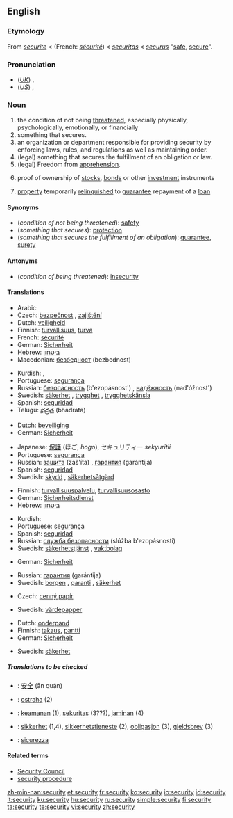 {{wikipediadab}}
==English==

===Etymology===
From {{ME.}} ''[[securite]]'' < {{OF.}} (French: ''[[sécurité]]'') < {{L.}} ''[[securitas]]'' < {{L.}} ''[[securus]]'' "[[safe]], [[secure]]".

===Pronunciation===
*(''[[Received Pronunciation|UK]]'') {{IPA|/sɪˈkjʊəɹəti/}}, {{SAMPA|/sI"kjU@r@ti/}}
*(''[[General American|US]]'') {{IPA|/sɪˈkjʊɹəti/}}, {{SAMPA|/sI"kjUr@ti/}}

===Noun===
{{wikipedia}}
{{en-noun|securit|ies}}

# the condition of not being [[threaten]]ed, especially physically, psychologically, emotionally, or financially
# something that secures.
# an organization or department responsible for providing security by enforcing laws, rules, and regulations as well as maintaining order.
# (legal) something that secures the fulfillment of an obligation or law.
# (legal) Freedom from [[apprehension]].
# {{finance}} proof of ownership of [[stock]]s, [[bond]]s or other [[investment]] instruments
# {{finance}} [[property]] temporarily [[relinquish]]ed to [[guarantee]] repayment of a [[loan]]

====Synonyms====
*(''condition of not being threatened''): [[safety]]
*(''something that secures''): [[protection]]
*(''something that secures the fulfillment of an obligation''): [[guarantee]], [[surety]]

====Antonyms====
*(''condition of being threatened''): [[insecurity]]

====Translations====
{{trans-top|condition of not being threatened}}
*Arabic: {{ARchar|[[أمان]]}}
*Czech: [[bezpečnost]] {{f}}, [[zajištění]] {{n}}
*Dutch: [[veiligheid]] {{f}}
*Finnish: [[turvallisuus]], [[turva]]
*French: [[sécurité]] {{f}}
*German: [[Sicherheit]] {{f}}
*Hebrew: [[ביטחון]] {{romanization of Hebrew|bitakhón}} {{m}}
*Macedonian: [[безбедност]] (bezbednost)
{{trans-mid}}
*Kurdish: {{KUchar|[[ئه‌مانه‌ت]]}}, {{KUchar|[[ئاشتی]]}}
*Portuguese: [[segurança]] {{f}}
*Russian: [[безопасность]] (b'ezopásnost') {{f}}, [[надёжность]] (nad'óžnost') {{f}}
*Swedish: [[säkerhet]] {{c}}, [[trygghet]] {{c}}, [[trygghetskänsla]] {{c}}
*Spanish: [[seguridad]] {{f}}
*Telugu: [[భద్రత]] (bhadrata)

{{trans-bottom}}

{{trans-top|something that secures}}
*Dutch: [[beveiliging]] {{f}}
*German: [[Sicherheit]] {{f}}
{{trans-mid}}
*Japanese: [[保護]] (ほご, ''hogo''), セキュリティー ''sekyuritii''
*Portuguese: [[segurança]] {{f}}
*Russian: [[защита]] (zaš'íta) {{f}}, [[гарантия]] (garántija) {{f}}
*Spanish: [[seguridad]] {{f}}
*Swedish: [[skydd]] {{n}}, [[säkerhetsåtgärd]] {{c}}
{{trans-bottom}}

{{trans-top|organization or department responsible for providing security}}
*Finnish: [[turvallisuuspalvelu]], [[turvallisuusosasto]]
*German: [[Sicherheitsdienst]] {{m}}
*Hebrew: [[ביטחון]] {{romanization of Hebrew|bitakhón}} {{m}}
{{trans-mid}}
*Kurdish: {{KUchar|[[ئاسایش]]}}
*Portuguese: [[segurança]] {{f}}
*Spanish: [[seguridad]] {{f}}
*Russian: [[служба безопасности]] (slúžba b'ezopásnosti) {{f}}
*Swedish: [[säkerhetstjänst]] {{c}}, [[vaktbolag]] {{c}}
{{trans-bottom}}

{{trans-top|something that secures the fulfillment of an obligation}}
*German: [[Sicherheit]] {{f}}
{{trans-mid}}
*Russian: [[гарантия]] (garántija) {{f}}
*Swedish: [[borgen]] {{c}}, [[garanti]] {{c}}, [[säkerhet]] {{c}}
{{trans-bottom}}

{{trans-top|finance: proof of ownership}}
*Czech: [[cenný papír]] {{m}}
{{trans-mid}}
*Swedish: [[värdepapper]] {{n}}
{{trans-bottom}}

{{trans-top|finance: property temporarily relinquished}}
*Dutch: [[onderpand]] {{n}}
*Finnish: [[takaus]], [[pantti]]
*German: [[Sicherheit]] {{f}}
{{trans-mid}}
*Swedish: [[säkerhet]] {{c}}
{{trans-bottom}}

=====Translations to be checked=====
{{checktrans}}
*{{ttbc|Chinese}}: [[安全]] (ān quán)
*{{ttbc|Czech}}: [[ostraha]] (2)
*{{ttbc|Indonesian}}: [[keamanan]] (1), [[sekuritas]] (3???), [[jaminan]] (4)
*{{ttbc|Norwegian}}: [[sikkerhet]] {{m}} (1,4), [[sikkerhetstjeneste]] {{m}} (2), [[obligasjon]] {{m}} (3), [[gjeldsbrev]] {{n}} (3)
*{{ttbc|Italian}}: [[sicurezza]] {{f}}

====Related terms====
*[[Security Council]]
*[[security procedure]]

[[zh-min-nan:security]]
[[et:security]]
[[fr:security]]
[[ko:security]]
[[io:security]]
[[id:security]]
[[it:security]]
[[ku:security]]
[[hu:security]]
[[ru:security]]
[[simple:security]]
[[fi:security]]
[[ta:security]]
[[te:security]]
[[vi:security]]
[[zh:security]]